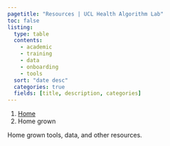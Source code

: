 ```yaml
---
pagetitle: "Resources | UCL Health Algorithm Lab"
toc: false
listing:
  type: table
  contents: 
    - academic
    - training
    - data
    - onboarding
    - tools
  sort: "date desc"
  categories: true
  fields: [title, description, categories]
---
```


```{=html}
<nav aria-label="breadcrumb">
  <ol class="breadcrumb">
    <li class="breadcrumb-item"><a href="index.html">Home</a></li>
    <li class="breadcrumb-item active" aria-current="page">Home grown</li>
  </ol>
</nav>
```

Home grown tools, data, and other resources.

:::{#resources}
:::